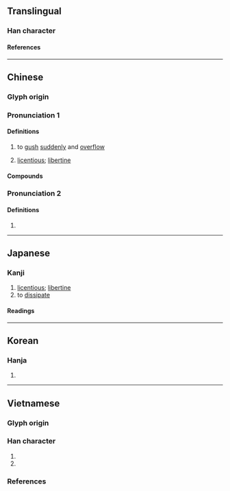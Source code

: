 {{character info/new}}
==Translingual==

===Han character===
{{Han char|rn=85|rad=水|as=05|sn=8|four=35130|canj=EHQO|ids=⿰氵失}}

====References====
{{Han ref|kx=0615.090|dkj=17271|dj=1009.070|hdz=31587.070|uh=6CC6}}

----

==Chinese==
{{zh-forms|alt=浂}}

===Glyph origin===
{{Han etym}}
{{Han compound|水|失|alt1=氵|c1=s|c2=p|t1=water|ls=psc}}

===Pronunciation 1===
{{zh-pron
|m=yì
|c=jat6
|mn=e̍k
|mc=1
|oc=y
|ma=
|cat=v,a
}}

====Definitions====
{{zh-hanzi}}

# {{lb|zh|of water}} to [[gush]] [[suddenly]] and [[overflow#Verb|overflow]]
# [[licentious]]; [[libertine]]
#: {{zh-syn|放蕩}}

====Compounds====
{{zh-der|驕奢淫泆}}

===Pronunciation 2===
{{zh-pron
|m=dié
|c=
|mn=tia̍t
|mc=2
|cat=v
}}

====Definitions====
{{zh-hanzi}}

# {{zh-only|泆蕩}}

----

==Japanese==

===Kanji===
{{ja-kanji|grade=|rs=水05}}

# [[licentious]]; [[libertine]]
# to [[dissipate]]

====Readings====
{{ja-readings
|goon=いち
|kanon=いつ
|kun=あふ-れる
}}

----

==Korean==

===Hanja===
{{ko-hanja/new|일}}

# {{defn|lang=ko|sort=水05}}

----

==Vietnamese==

===Glyph origin===
{{Han compound|水#Vietnamese|失#Vietnamese|alt1=氵|c1=s|c2=p|t1=water|tr2={{vi-l|thất}}|no_och=1|ls=psc}}

===Han character===
{{vi-readings|rs=水05
|hanviet=dật-gdhn;bonet
|phienthiet=弋質 dặc chất
|nom=giạt-tdcndg;bonet;genibrel;taberd, dật-gdhn;bonet;genibrel, giặt-gdhn;genibrel;taberd, thét-tdcntd
}}

# {{Nom form of|giạt}}
# {{Nom form of|giặt|to [[wash]] [[clothes]] or [[fabric]]}}

===References===
<references/>